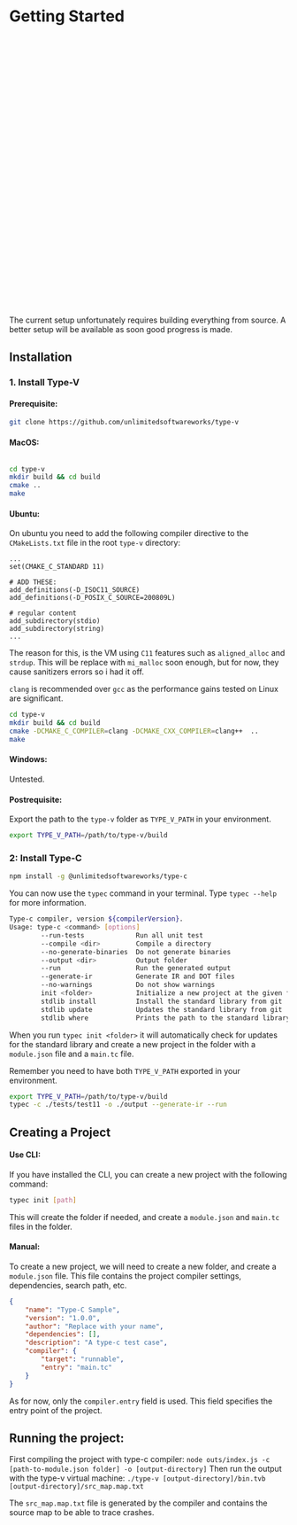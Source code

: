 # Getting Started

<div role="alert" className="alert striped1">
  <svg xmlns="http://www.w3.org/2000/svg" fill="none" viewBox="0 0 24 24" className="stroke-info shrink-0 w-6 h-6"><path strokeLinecap="round" strokeLinejoin="round" strokeWidth="2" d="M13 16h-1v-4h-1m1-4h.01M21 12a9 9 0 11-18 0 9 9 0 0118 0z"></path></svg>
  <span>The current setup unfortunately requires building everything from source. A better setup will be available as soon good progress is made.</span>
</div>

## Installation

### 1. Install Type-V

#### Prerequisite:

```bash
git clone https://github.com/unlimitedsoftwareworks/type-v
```

#### MacOS:
```bash

cd type-v
mkdir build && cd build
cmake ..
make
```

#### Ubuntu:
On ubuntu you need to add the following compiler directive to the `CMakeLists.txt` file in the root `type-v` directory:
```
...
set(CMAKE_C_STANDARD 11)

# ADD THESE:
add_definitions(-D_ISOC11_SOURCE)
add_definitions(-D_POSIX_C_SOURCE=200809L)

# regular content
add_subdirectory(stdio)
add_subdirectory(string)
...
```

The reason for this, is the VM using `C11` features such as `aligned_alloc` and `strdup`.
This will be replace with `mi_malloc` soon enough, but for now, they cause sanitizers errors so i had it off.

`clang` is recommended over `gcc` as the performance gains tested on Linux are significant.

```bash
cd type-v
mkdir build && cd build
cmake -DCMAKE_C_COMPILER=clang -DCMAKE_CXX_COMPILER=clang++  ..
make
```

#### Windows:
Untested.

#### Postrequisite:
Export the path to the `type-v` folder as `TYPE_V_PATH` in your environment.

```sh
export TYPE_V_PATH=/path/to/type-v/build
```

### 2: Install Type-C

```sh
npm install -g @unlimitedsoftwareworks/type-c
```
You can now use the `typec` command in your terminal. Type `typec --help` for more information.

```bash
Type-c compiler, version ${compilerVersion}.
Usage: type-c <command> [options]
        --run-tests             Run all unit test
        --compile <dir>         Compile a directory
        --no-generate-binaries  Do not generate binaries
        --output <dir>          Output folder
        --run                   Run the generated output
        --generate-ir           Generate IR and DOT files
        --no-warnings           Do not show warnings
        init <folder>           Initialize a new project at the given folder
        stdlib install          Install the standard library from git
        stdlib update           Updates the standard library from git
        stdlib where            Prints the path to the standard library
```

When you run `typec init <folder>` it will automatically check for updates for the standard library and create a new project in the
folder with a `module.json` file and a `main.tc` file.

Remember you need to have both `TYPE_V_PATH` exported in your environment.

```sh
export TYPE_V_PATH=/path/to/type-v/build
typec -c ./tests/test11 -o ./output --generate-ir --run
```

## Creating a Project

#### Use CLI:
If you have installed the CLI, you can create a new project with the following command:
```sh
typec init [path]
```
This will create the folder if needed, and create a `module.json` and `main.tc` files in the folder.

#### Manual:
To create a new project, we will need to create a new folder, and create a `module.json` file. This file contains the project compiler settings, dependencies, search path, etc.
```json
{
    "name": "Type-C Sample",
    "version": "1.0.0",
    "author": "Replace with your name",
    "dependencies": [],
    "description": "A type-c test case",
    "compiler": {
        "target": "runnable",
        "entry": "main.tc"
    }
}
```

As for now, only the `compiler.entry` field is used. This field specifies the entry point of the project.


## Running the project:
First compiling the project with type-c compiler: `node outs/index.js -c [path-to-module.json folder] -o [output-directory]`
Then run the output with the type-v virtual machine: `./type-v [output-directory]/bin.tvb [output-directory]/src_map.map.txt`

The `src_map.map.txt` file is generated by the compiler and contains the source map to be able to trace crashes.
